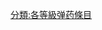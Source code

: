 {{catmore1|[[Wikipedia:弹药专题|Wikipedia:弹药专题]]}}
{{Articles by Importance|topic=弹药|project=弹药|format=TOC}}
{{emptycat}}

[[分類:各等級弹药條目|分類:各等級弹药條目]]